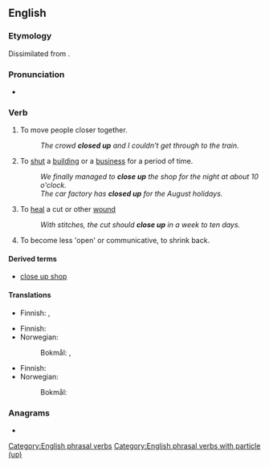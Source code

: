 {{also|closeup|close-up}}
==English==

===Etymology===
Dissimilated from {{der|en|enm|upclosen|t=to close up, stop up, seal}}.

===Pronunciation===
* {{IPA|en|/kləʊzˈʌp/}}

===Verb===
{{en-verb|*}}

# To move people closer together.
#: ''The crowd '''closed up''' and I couldn't get through to the train.''
# To [[shut]] a [[building]] or a [[business]] for a period of time.
#: ''We finally managed to '''close up''' the shop for the night at about 10 o'clock.''
#: ''The car factory has '''closed up''' for the August holidays.''
# To [[heal]] a cut or other [[wound]]
#: ''With stitches, the cut should '''close up''' in a week to ten days.''
# To become less 'open' or communicative, to shrink back.

====Derived terms====
* [[close up shop]]

====Translations====
{{trans-top|to move closer together}}
* Finnish: {{t+|fi|tiivistyä}}, {{t+|fi|tiivistää}}
{{trans-mid}}
{{trans-bottom}}

{{trans-top|to shut for a period of time}}
* Finnish: {{t+|fi|sulkea}}
* Norwegian:
*: Bokmål: {{t|nb|holde stengt}}, {{t|nb|stenge}}
{{trans-mid}}
{{trans-bottom}}

{{trans-top|of a wound, to heal}}
* Finnish: {{t+|fi|umpeutua}}
* Norwegian:
*: Bokmål: {{t+|nb|gro}} {{qualifier|literally; to grow, grow up}}
{{trans-mid}}
{{trans-bottom}}

===Anagrams===
* {{anagrams|en|a=celopsu|couples|culpeos|opuscle|up close|upclose}}

[[Category:English phrasal verbs]]
[[Category:English phrasal verbs with particle (up)]]